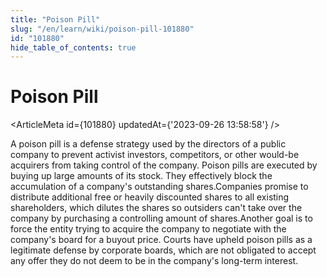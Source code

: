 ```yaml
---
title: "Poison Pill"
slug: "/en/learn/wiki/poison-pill-101880"
id: "101880"
hide_table_of_contents: true
---
```



# Poison Pill

<ArticleMeta id={101880} updatedAt={'2023-09-26 13:58:58'} />
<div className='border-solid border-b border-t-0 my-4 border-[var(--ifm-color-gray-300)]' />

A poison pill is a defense strategy used by the directors of a public company to prevent activist investors, competitors, or other would-be acquirers from taking control of the company. Poison pills are executed by buying up large amounts of its stock. They effectively block the accumulation of a company's outstanding shares.Companies promise to distribute additional free or heavily discounted shares to all existing shareholders, which dilutes the shares so outsiders can't take over the company by purchasing a controlling amount of shares.Another goal is to force the entity trying to acquire the company to negotiate with the company's board for a buyout price. Courts have upheld poison pills as a legitimate defense by corporate boards, which are not obligated to accept any offer they do not deem to be in the company's long-term interest.
